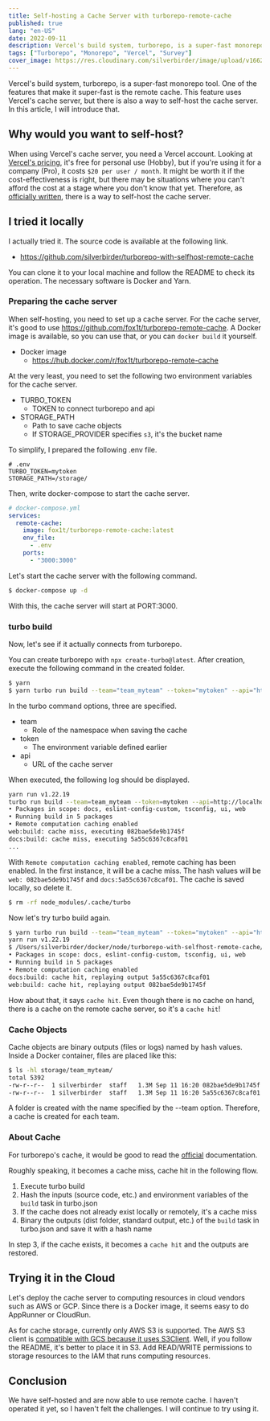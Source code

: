 ```yaml
---
title: Self-hosting a Cache Server with turborepo-remote-cache
published: true
lang: "en-US"
date: 2022-09-11
description: Vercel's build system, turborepo, is a super-fast monorepo tool. One of the features that make it super-fast is the remote cache. This feature uses Vercel's cache server, but there is also a way to self-host the cache server. In this article, I will introduce that.
tags: ["Turborepo", "Monorepo", "Vercel", "Survey"]
cover_image: https://res.cloudinary.com/silverbirder/image/upload/v1662900642/silver-birder.github.io/blog/danny-sleeuwenhoek-YkBaEl7f1C8-unsplash.jpg
---
```


Vercel's build system, turborepo, is a super-fast monorepo tool.
One of the features that make it super-fast is the remote cache.
This feature uses Vercel's cache server, but there is also a way to self-host the cache server.
In this article, I will introduce that.

## Why would you want to self-host?

When using Vercel's cache server, you need a Vercel account.
Looking at [Vercel's pricing](https://vercel.com/pricing), it's free for personal use (Hobby), but if you're using it for a company (Pro), it costs `$20 per user / month`. It might be worth it if the cost-effectiveness is right, but there may be situations where you can't afford the cost at a stage where you don't know that yet. Therefore, as [officially written](https://turborepo.org/docs/core-concepts/remote-caching#custom-remote-caches), there is a way to self-host the cache server.

## I tried it locally

I actually tried it. The source code is available at the following link.

- https://github.com/silverbirder/turborepo-with-selfhost-remote-cache

You can clone it to your local machine and follow the README to check its operation. The necessary software is Docker and Yarn.

### Preparing the cache server

When self-hosting, you need to set up a cache server.
For the cache server, it's good to use https://github.com/fox1t/turborepo-remote-cache.
A Docker image is available, so you can use that, or you can `docker build` it yourself.

- Docker image
  - https://hub.docker.com/r/fox1t/turborepo-remote-cache

At the very least, you need to set the following two environment variables for the cache server.

- TURBO_TOKEN
  - TOKEN to connect turborepo and api
- STORAGE_PATH
  - Path to save cache objects
  - If STORAGE_PROVIDER specifies `s3`, it's the bucket name

To simplify, I prepared the following .env file.

```
# .env
TURBO_TOKEN=mytoken
STORAGE_PATH=/storage/
```

Then, write docker-compose to start the cache server.

```yml
# docker-compose.yml
services:
  remote-cache:
    image: fox1t/turborepo-remote-cache:latest
    env_file:
      - .env
    ports:
      - "3000:3000"
```

Let's start the cache server with the following command.

```bash
$ docker-compose up -d
```

With this, the cache server will start at PORT:3000.

### turbo build

Now, let's see if it actually connects from turborepo.

You can create turborepo with `npx create-turbo@latest`.
After creation, execute the following command in the created folder.

```bash
$ yarn
$ yarn turbo run build --team="team_myteam" --token="mytoken" --api="http://localhost:3000"
```

In the turbo command options, three are specified.

- team
  - Role of the namespace when saving the cache
- token
  - The environment variable defined earlier
- api
  - URL of the cache server

When executed, the following log should be displayed.

```bash
yarn run v1.22.19
turbo run build --team=team_myteam --token=mytoken --api=http://localhost:3000
• Packages in scope: docs, eslint-config-custom, tsconfig, ui, web
• Running build in 5 packages
• Remote computation caching enabled
web:build: cache miss, executing 082bae5de9b1745f
docs:build: cache miss, executing 5a55c6367c8caf01
...
```

With `Remote computation caching enabled`, remote caching has been enabled.
In the first instance, it will be a cache miss. The hash values will be `web: 082bae5de9b1745f` and `docs:5a55c6367c8caf01`.
The cache is saved locally, so delete it.

```bash
$ rm -rf node_modules/.cache/turbo
```

Now let's try turbo build again.

```bash
$ yarn turbo run build --team="team_myteam" --token="mytoken" --api="http://localhost:3000"
yarn run v1.22.19
$ /Users/silverbirder/docker/node/turborepo-with-selfhost-remote-cache/node_modules/.bin/turbo run build --team=team_myteam --token=mytoken --api=http://localhost:3000
• Packages in scope: docs, eslint-config-custom, tsconfig, ui, web
• Running build in 5 packages
• Remote computation caching enabled
docs:build: cache hit, replaying output 5a55c6367c8caf01
web:build: cache hit, replaying output 082bae5de9b1745f
```

How about that, it says `cache hit`. Even though there is no cache on hand, there is a cache on the remote cache server, so it's a `cache hit`!

### Cache Objects

Cache objects are binary outputs (files or logs) named by hash values.
Inside a Docker container, files are placed like this:

```bash
$ ls -hl storage/team_myteam/
total 5392
-rw-r--r--  1 silverbirder  staff   1.3M Sep 11 16:20 082bae5de9b1745f
-rw-r--r--  1 silverbirder  staff   1.3M Sep 11 16:20 5a55c6367c8caf01
```

A folder is created with the name specified by the --team option.
Therefore, a cache is created for each team.

### About Cache

For turborepo's cache, it would be good to read the [official](https://turborepo.org/docs/core-concepts/caching) documentation.

Roughly speaking, it becomes a cache miss, cache hit in the following flow.

1. Execute turbo build
2. Hash the inputs (source code, etc.) and environment variables of the `build` task in turbo.json
3. If the cache does not already exist locally or remotely, it's a cache miss
4. Binary the outputs (dist folder, standard output, etc.) of the `build` task in turbo.json and save it with a hash name

In step 3, if the cache exists, it becomes a `cache hit` and the outputs are restored.

## Trying it in the Cloud

Let's deploy the cache server to computing resources in cloud vendors such as AWS or GCP.
Since there is a Docker image, it seems easy to do AppRunner or CloudRun.

As for cache storage, currently only AWS S3 is supported.
The AWS S3 client is [compatible with GCS because it uses S3Client](https://zenn.dev/mizchi/articles/s3-compatible-client). Well, if you follow the README, it's better to place it in S3. Add READ/WRITE permissions to storage resources to the IAM that runs computing resources.

## Conclusion

We have self-hosted and are now able to use remote cache.
I haven't operated it yet, so I haven't felt the challenges. I will continue to try using it.
